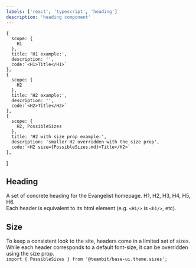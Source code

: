 ```yaml
---
labels: ['react', 'typescript', 'heading']
description: 'heading component'
---
```


    {
      scope: {
        H1
      },
      title: 'H1 example:',
      description: '',
      code:`<H1>Title</H1>`
    },
    {
      scope: {
        H2
      },
      title: 'H2 example:',
      description: '',
      code:`<H2>Title</H2>`
    },
    {
      scope: {
        H2, PossibleSizes
      },
      title: 'H2 with size prop example:',
      description: 'smaller H2 overridden with the size prop',
      code:`<H2 size={PossibleSizes.md}>Title</H2>`
    },
]

## Heading

A set of concrete heading for the Evangelist homepage.
H1, H2, H3, H4, H5, H6.  
Each header is equivalent to its html element (e.g. `<H1/>` is `<h1/>`, etc).

## Size

To keep a consistent look to the site, headers come in a limited set of sizes.  
While each header corresponds to a default font-size, it can be overridden using the size prop.  
`import { PossibleSizes } from '@teambit/base-ui.theme.sizes';`